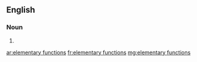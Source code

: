 ==English==

===Noun===
{{head|en}}

# {{plural of|elementary function}}

[[ar:elementary functions]]
[[fr:elementary functions]]
[[mg:elementary functions]]